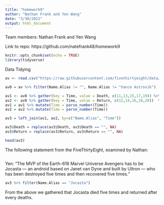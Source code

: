 ```yaml
---
title: "homework9"
author: "Nathan Frank and Yen Wang"
date: "3/30/2022"
output: html_document
---
```


Team members: Nathan Frank and Yen Wang

Link to repo: https://github.com/natefrank48/homework9 



```r
knitr::opts_chunk$set(echo = TRUE)
library(tidyverse)
```


Data Tidying

```r
av <- read.csv("https://raw.githubusercontent.com/fivethirtyeight/data/master/avengers/avengers.csv", stringsAsFactors = FALSE)

av0 = av %>% filter(Name.Alias != "", Name.Alias != "Vance Astrovik")

av1 <- av0 %>% gather(key = Time, value = Death, c(11,13,15,17,19)) %>% select(Name.Alias, Time, Death)
av2 <- av0 %>% gather(key = Time, value = Return, c(12,14,16,18,20))  %>% select(Name.Alias, Time, Return)
av1 = av1 %>% mutate(Time = parse_number(Time))
av2 = av2 %>% mutate(Time = parse_number(Time))

av3 = left_join(av1, av2, by=c("Name.Alias", "Time"))

av3$Death = replace(av3$Death, av3$Death == "", NA)
av3$Return = replace(av3$Return, av3$Return == "", NA)

head(av3)

```

The following statement from the FiveThirtyEight, examined by Nathan:

```r


```

Yen:
"The MVP of the Earth-616 Marvel Universe Avengers has to be Jocasta — an android based on Janet van Dyne and built by Ultron — who has been destroyed five times and then recovered five times."

```r
av3 %>% filter(Name.Alias == "Jocasta")

```

From the above we gathered that Jocasta died five times and returned after every deaths.


